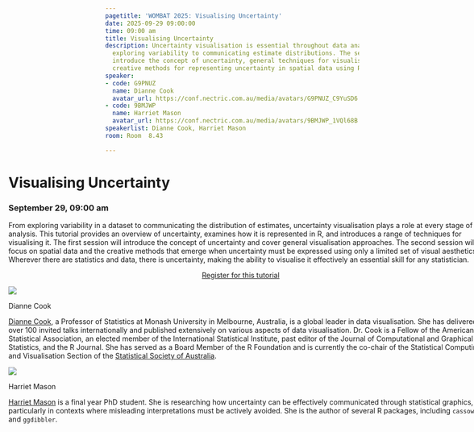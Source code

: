 ```yaml
---
pagetitle: 'WOMBAT 2025: Visualising Uncertainty'
date: 2025-09-29 09:00:00
time: 09:00 am
title: Visualising Uncertainty
description: Uncertainty visualisation is essential throughout data analysis, from
  exploring variability to communicating estimate distributions. The session will
  introduce the concept of uncertainty, general techniques for visualising it, and
  creative methods for representing uncertainty in spatial data using R.
speaker:
- code: G9PNUZ
  name: Dianne Cook
  avatar_url: https://conf.nectric.com.au/media/avatars/G9PNUZ_C9YuSD6.jpg
- code: 9BMJWP
  name: Harriet Mason
  avatar_url: https://conf.nectric.com.au/media/avatars/9BMJWP_1VQl68B.jpg
speakerlist: Dianne Cook, Harriet Mason
room: Room  8.43

---
```


:::::: {.grid style="width: 100vw;  transform: translateX(-20%);"}
::: {#sponsors_banner .g-col-12 .title}
# Visualising Uncertainty

### September 29, 09:00 am
:::

::: {.g-col-12 .full_text_block style="min-width: 640px; max-width:1080px; margin: 0 auto"}

From exploring variability in a dataset to communicating the distribution of estimates, uncertainty visualisation plays a role at every stage of data analysis. This tutorial provides an overview of uncertainty, examines how it is represented in R, and introduces a range of techniques for visualising it. The first session will introduce the concept of uncertainty and cover general visualisation approaches. The second session will focus on spatial data and the creative methods that emerge when uncertainty must be expressed using only a limited set of visual aesthetics. Wherever there are statistics and data, there is uncertainty, making the ability to visualise it effectively an essential skill for any statistician.


:::{.register-btn style="width: 20%; margin: 0 auto; display: block"}
[Register for this tutorial](https://events.humanitix.com/wombat-2025-day-1-tutorials)
:::




::: speaker

:::{.speaker-header}
![](https://conf.nectric.com.au/media/avatars/G9PNUZ_C9YuSD6.jpg) 
:::

:::{.speaker-name}
Dianne Cook
:::

:::{.speaker-bio}
[Dianne Cook](https://www.dicook.org), a Professor of Statistics at Monash University in Melbourne, Australia, is a global leader in data visualisation. She has delivered over 100 invited talks internationally and published extensively on various aspects of data visualisation. Dr. Cook is a Fellow of the American Statistical Association, an elected member of the International Statistical Institute, past editor of the Journal of Computational and Graphical Statistics, and the R Journal. She has served as a Board Member of the R Foundation and is currently the co-chair of the Statistical Computing and Visualisation Section of the [Statistical Society of Australia](https://www.statsoc.org.au).
:::

:::

::: speaker

:::{.speaker-header}
![](https://conf.nectric.com.au/media/avatars/9BMJWP_1VQl68B.jpg) 
:::

:::{.speaker-name}
Harriet Mason
:::

:::{.speaker-bio}
[Harriet Mason](https://harrietmason.netlify.app/) is a final year PhD student. She is researching how uncertainty can be effectively communicated through statistical graphics, particularly in contexts where misleading interpretations must be actively avoided. She is the author of several R packages, including `cassowaryr` and `ggdibbler`.
:::

:::



:::

<div>

</div>
::::::

```{=html}
<style>
#title-block-header {
display: none !important;
}
</style>
```
